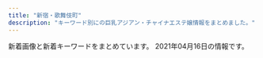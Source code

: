 ```yaml
---
title: "新宿・歌舞伎町"
description: "キーワード別にの巨乳アジアン・チャイナエステ嬢情報をまとめました。"
---
```


新着画像と新着キーワードをまとめています。
2021年04月16日の情報です。

<DmmAffiliateIns />
<KeywordTable
  shops={
    [
    {
        "keywords": {
            "C": 8
        },
        "url": "http://in-esthe.com/relair/",
        "station": "\u65b0\u5bbf\u897f\u53e3\u99c5D5\u51fa\u53e3",
        "img_links": [
            "http://in-esthe.com/relair/img/t-2.png",
            "http://in-esthe.com/relair/img/kanban4.jpg",
            "http://in-esthe.com/relair/img/newstback.png",
            "http://in-esthe.com/relair/img/fla.png",
            "http://in-esthe.com/relair/img/p-8.jpg",
            "http://in-esthe.com/relair/img/english-t2.png",
            "http://in-esthe.com/relair/img/s-1.jpg",
            "http://in-esthe.com/relair/img/english-t3.png",
            "http://in-esthe.com/relair/img/t-1.png",
            "http://in-esthe.com/relair/img/p-2.jpg",
            "http://in-esthe.com/relair/img/english-t6.png",
            "http://in-esthe.com/relair/img/english-t1.png",
            "http://in-esthe.com/relair/img/english-t4.png",
            "http://in-esthe.com/relair/img/english-t5.png",
            "http://in-esthe.com/relair/img/re.png",
            "http://in-esthe.com/relair/img/twitter.png",
            "http://in-esthe.com/relair/img/tel.png",
            "http://in-esthe.com/relair/img/head.png",
            "http://in-esthe.com/relair/img/fla2.png",
            "http://in-esthe.com/relair/img/fla1.png",
            "http://in-esthe.com/relair/img/p-7.jpg",
            "http://in-esthe.com/relair/img/p-1.jpg",
            "http://in-esthe.com/relair/img/t-3.png",
            "http://in-esthe.com/relair/img/p-9.jpg",
            "http://in-esthe.com/relair/img/p-0.jpg",
            "http://in-esthe.com/relair/img/p-3.jpg",
            "http://in-esthe.com/relair/img/p-1-1.jpg",
            "http://in-esthe.com/relair/img/p-3-1.jpg",
            "http://in-esthe.com/relair/img/card-english.png",
            "http://in-esthe.com/relair/img/botton.png"
        ],
        "name": "RELAIR \uff5e\u30ea\u30ec\u30a2\uff5e"
    },
    {
        "name": "\u7fbd\u8863\uff5e\u306f\u3054\u308d\u3082\uff5e",
        "keywords": {},
        "url": "https://www.hagoromo.tokyo/",
        "station": "JR\u65b0\u5bbf\u99c5\u6771\u53e3\u30fb\u6b4c\u821e\u4f0e\u753a",
        "img_links": [
            "https://static.wixstatic.com/media/1f1430_f16ba939f42f47d688a43ba736f9d100~mv2.jpg",
            "https://static.wixstatic.com/media/1f1430_27c850c6656448c68b705e2a69f8d3e0~mv2.png",
            "https://static.wixstatic.com/media/1f1430_d824a82ebc40424facf31978d80b293b~mv2.png",
            "https://static.wixstatic.com/media/1f1430_c572ee153c0c46e096e6301fe82e2f11~mv2.jpg",
            "https://static.wixstatic.com/media/1f1430_f4c9cbbcc36c44f1a8be8eb3138b0b46~mv2.jpg",
            "https://static.wixstatic.com/media/1f1430_704c1cfac22b4288a4aaa588c496ab40~mv2.jpg",
            "https://static.wixstatic.com/media/1f1430_184f66b9eb914c26b47be78d54152284~mv2.jpg",
            "https://static.wixstatic.com/media/1f1430_c48456140f404f1eb9a47dfd01d1d032~mv2.jpg",
            "https://static.wixstatic.com/media/1f1430_c12fa837f18643e8a167f283f823ecd9~mv2.jpg",
            "https://static.wixstatic.com/media/1f1430_e11d2a49cf1a4130a10a3e09053a46fc~mv2.png",
            "https://static.wixstatic.com/media/1f1430_04f93cdec45f4c4e8d0fa69dc26b3e38~mv2.jpg",
            "https://static.wixstatic.com/media/1f1430_d26df1a13af049c9a7afeac5e58c5323~mv2.jpg",
            "https://static.wixstatic.com/media/1f1430_e5113a1a86b8410db0438745823a2d2c~mv2.png",
            "https://static.wixstatic.com/media/1f1430_4b2c5243bdbe40858057386a16dce231~mv2.png",
            "https://static.wixstatic.com/media/1f1430_b6622178bf9c45a68912520b4b2de175~mv2.png",
            "https://static.wixstatic.com/media/1f1430_7ff5719c25b243d18c7fb6db890677f9~mv2.jpg",
            "https://static.wixstatic.com/media/1f1430_8e7ae52f03b14e31be6ff7b1038f2896~mv2.jpg",
            "https://static.wixstatic.com/media/1f1430_0ea86bd4429f44fa96f0a1277a1c2d6e~mv2.jpg",
            "https://static.wixstatic.com/media/1f1430_4ef445c14af547ffb085a4c73252e22c~mv2.jpg",
            "https://static.wixstatic.com/media/1f1430_2511e8409a39492bab1eeffd58a5eb1f~mv2.jpg",
            "https://static.wixstatic.com/media/1f1430_d0a7ae614e0b423886aa6d1beca9a87a~mv2.jpg",
            "https://static.wixstatic.com/media/1f1430_5b6db55133674387b978465361d1f5af~mv2.jpg",
            "https://static.wixstatic.com/media/1f1430_890ca68d29e04e7a8c96e4198a653ed3~mv2.jpg"
        ]
    },
    {
        "img_links": [
            "https://lailai.tyo.cm/photos/sites/58/2021/04/2021040805111369.jpg",
            "https://lailai.tyo.cm/photos/sites/58/2021/04/2021040805111044.jpg",
            "https://lailai.tyo.cm/images/sp_top.jpg",
            "https://lailai.tyo.cm/photos/sites/58/2021/04/2021040805110930.jpg",
            "https://lailai.tyo.cm/photos/sites/58/2021/04/2021040805111148.jpg"
        ],
        "name": "\u3089\u3044\u3089\u3044",
        "url": "https://lailai.tyo.cm/",
        "keywords": {
            "83": 8,
            "D": 8,
            "C": 20,
            "85": 8
        },
        "station": "JR\u65b0\u5bbf\u99c5\u5357\u53e3"
    },
    {
        "url": "http://clear-es.net/",
        "name": "CLEAR-\u30af\u30ea\u30a2-",
        "img_links": [
            "http://clear-es.net/images/index_27.jpg",
            "http://clear-es.net/images/index_11.jpg",
            "http://clear-es.net/images/index_06.jpg",
            "http://clear-es.net/uploads/f426bd85a8f6a9eac87e55b2d44c4bd5.jpg",
            "http://clear-es.net/uploads/22c8968348a9acc2dfc9ab0aecb09c27.jpg",
            "http://clear-es.net/yamituki-n/uploads/images/mmexport1576417470781.jpg",
            "http://clear-es.net/images/index_09.jpg",
            "http://clear-es.net/images/index_12.jpg",
            "http://clear-es.net/uploads/a62d7f24a5b9a4fd5aeef678eb24ef4b.jpg",
            "http://clear-es.net/images/index_02.jpg",
            "http://clear-es.net/yamituki-n/uploads/images/yui01.jpg",
            "http://clear-es.net/images/index_03.jpg",
            "http://clear-es.net/yamituki-n/uploads/images/rena01.jpg",
            "http://clear-es.net/images/index_04.jpg",
            "http://clear-es.net/images/index_17.jpg",
            "http://clear-es.net/yamituki-n/uploads/images/rena02.jpg",
            "http://clear-es.net/images/girls_11.jpg",
            "http://clear-es.net/uploads/10299154955d10c3b815a5638a35a934.jpg",
            "http://clear-es.net/images/index_19.jpg",
            "http://clear-es.net/images/service_11.jpg",
            "http://clear-es.net/yamituki-n/uploads/images/mika03s.jpg",
            "http://clear-es.net/my_work/images/pic1.png",
            "http://clear-es.net/images/index_14.jpg",
            "http://clear-es.net/images/index_26.jpg",
            "http://clear-es.net/images/index_15.jpg",
            "http://clear-es.net/images/index_18.jpg",
            "http://clear-es.net/images/index_25.jpg",
            "http://clear-es.net/uploads/c1f6d0346f5cb109ac62c21a58c7deff.jpg",
            "http://clear-es.net/images/girls_13.jpg",
            "http://clear-es.net/images/index_24.jpg",
            "http://clear-es.net/uploads/97eb17743f96fd7f0551aab0bedd5e6f.jpg",
            "http://clear-es.net/images/index_07.jpg",
            "http://clear-es.net/uploads/2aa97908694153fb149943f0b8445352.jpg",
            "http://clear-es.net/uploads/cec0ed392fe00d8e3ff867c0625809e6.jpg",
            "http://clear-es.net/images/index_28_01.jpg",
            "http://clear-es.net/images/index_13.jpg",
            "http://clear-es.net/uploads/e1133a4ba0f8c81f9d272f5793bda380.jpg",
            "http://clear-es.net/images/index_10.jpg",
            "http://clear-es.net/images/index_05.jpg",
            "http://clear-es.net/images/index_23.jpg",
            "http://clear-es.net/images/girls_03.jpg",
            "http://clear-es.net/images/index_08.jpg",
            "http://clear-es.net/yamituki-n/uploads/images/juri01s.jpg",
            "http://clear-es.net/images/index_21.jpg",
            "http://clear-es.net/images/index_28.jpg",
            "http://clear-es.net/uploads/7553669390f1cc93427a4f6ad33b4668.jpg",
            "http://clear-es.net/uploads/deba56537604611ac3b8da004b92d809.jpg",
            "http://clear-es.net/uploads/09bdd5637edec4bfa3d47a7e9874640b.jpg",
            "http://clear-es.net/images/koko_1.jpg",
            "http://clear-es.net/images/gallery_11.jpg",
            "http://clear-es.net/images/index_01.jpg",
            "http://clear-es.net/images/index_20.jpg"
        ],
        "keywords": {
            "86": 2,
            "90": 2,
            "F": 1,
            "E": 1,
            "89": 1,
            "88": 4,
            "87": 2,
            "C": 1,
            "D": 8
        },
        "station": "\u897f\u6b66\u65b0\u5bbf\u99c5\u5317\u53e3"
    },
    {
        "keywords": {},
        "name": "\u7652 \u3086\u3046",
        "url": "http://www.yu-yu.work/",
        "station": "\u897f\u6b66\u65b0\u5bbf\u99c5\u5317\u53e3",
        "img_links": [
            "http://www.yu-yu.work/staff/rin.jpg",
            "http://www.yu-yu.work/images/2.jpg",
            "http://www.yu-yu.work/img/misaki1.jpg",
            "http://www.yu-yu.work/img/rin1.jpg",
            "http://www.yu-yu.work/images/sys2.jpg",
            "http://www.yu-yu.work/images/info.jpg",
            "http://www.yu-yu.work/images/sys3.jpg",
            "http://www.yu-yu.work/img/haruka1.jpg",
            "http://www.yu-yu.work/staff/misaki.jpg",
            "http://www.yu-yu.work/images/5.jpg",
            "http://www.yu-yu.work/staff/naomi.jpg",
            "http://www.yu-yu.work/images/sys1.jpg",
            "http://www.yu-yu.work/images/int1.png",
            "http://www.yu-yu.work/images/3.jpg",
            "http://www.yu-yu.work/images/int2.png",
            "http://www.yu-yu.work/images/line.png",
            "http://www.yu-yu.work/images/mobile.jpg",
            "http://www.yu-yu.work/images/1.jpg",
            "http://www.yu-yu.work/staff/yuina.jpg",
            "http://www.yu-yu.work/images/b1.jpg",
            "http://www.yu-yu.work/staff/haruka.jpg",
            "http://www.yu-yu.work/images/sys4.jpg",
            "http://www.yu-yu.work/images/head.jpg",
            "http://www.yu-yu.work/images/ac1.jpg",
            "http://www.yu-yu.work/images/4.jpg",
            "http://www.yu-yu.work/images/staff_t.jpg",
            "http://www.yu-yu.work/img/naomi1.jpg",
            "http://www.yu-yu.work/images/news.jpg",
            "http://www.yu-yu.work/images/ac2.jpg",
            "http://www.yu-yu.work/images/interior_t.jpg",
            "http://www.yu-yu.work/img/yuina1.jpg",
            "http://www.yu-yu.work/images/b2.jpg"
        ]
    },
    {
        "img_links": [
            "http://sakura-relax.net/images/kan.jpg",
            "http://sakura-relax.net/images/tel.png",
            "http://sakura-relax.net/images/top-img01.png",
            "http://sakura-relax.net/images/qrc.png",
            "http://sakura-relax.net/images/cg04.jpg",
            "http://sakura-relax.net/images/top-img02.png",
            "http://sakura-relax.net/images/cg03.jpg",
            "http://sakura-relax.net/link/menlog.jpg",
            "http://sakura-relax.net/images/cg07.jpg",
            "http://sakura-relax.net/images/cg06.jpg"
        ],
        "station": "\u65b0\u5bbf\u4e09\u4e01\u76ee\u99c5E1\u51fa\u53e3",
        "keywords": {
            "E": 8,
            "87": 8,
            "C": 8,
            "86": 4,
            "85": 4
        },
        "name": "\u697d\u697d-\u30e9\u30af\u30e9\u30af-",
        "url": "http://sakura-relax.net/"
    },
    {
        "url": "http://aes-aroma.com/",
        "img_links": [
            "http://aes-aroma.com/staff/nana/01.jpg",
            "http://aes-aroma.com/img/ttl_pickup.png",
            "http://aes-aroma.com/img/ttl_mobile.png",
            "http://aes-aroma.com/pic/head.png",
            "http://aes-aroma.com/staff/yoko/01.jpg",
            "http://aes-aroma.com/img/ttl_staff.png",
            "http://aes-aroma.com/staff/koko/01.jpg",
            "http://aes-aroma.com/staff/mimi/01.jpg",
            "http://aes-aroma.com/staff/kaori/01.jpg",
            "http://aes-aroma.com/staff/yuri/01.jpg",
            "http://aes-aroma.com/img/ttl_rec.png",
            "http://aes-aroma.com/staff/miki/01.jpg",
            "http://aes-aroma.com/img/ttl_tnew.png",
            "http://aes-aroma.com/i/files/homeimg.jpg",
            "http://aes-aroma.com/staff/yoko/02.jpg",
            "http://aes-aroma.com/staff/ai/01.jpg"
        ],
        "station": "JR\u65b0\u5bbf\u99c5\u5357\u53e3",
        "keywords": {
            "C": 17
        },
        "name": "\u7652\u3057\u306e\u5bbf"
    },
    {
        "url": "http://yurali.oks.bz/",
        "keywords": {
            "85": 14,
            "86": 14,
            "D": 28,
            "E": 14,
            "87": 14
        },
        "name": "\u6c17\u697d",
        "station": "JR\u65b0\u5bbf\u99c5\u897f\u53e3",
        "img_links": [
            "http://yurali.oks.bz/images/s_new.png",
            "http://yurali.oks.bz/images/s3.jpg",
            "http://yurali.oks.bz/images/right.jpg",
            "http://yurali.oks.bz/photos/sites/48/2020/09/2020090809341126.jpg",
            "http://yurali.oks.bz/images/room4.jpg",
            "http://yurali.oks.bz/photos/sites/48/2020/09/2020090809341490.jpg",
            "http://yurali.oks.bz/photos/sites/48/2021/03/2021033110254887.jpg",
            "http://yurali.oks.bz/photos/sites/48/2020/09/2020090809340917.jpg",
            "http://yurali.oks.bz/images/room1.jpg",
            "http://yurali.oks.bz/images/acc2.jpg",
            "http://yurali.oks.bz/images/line.jpg",
            "http://yurali.oks.bz/photos/sites/48/2021/03/2021033110254811.jpg",
            "http://yurali.oks.bz/images/kanban.jpg",
            "http://yurali.oks.bz/images/s2.jpg",
            "http://yurali.oks.bz/images/room3.jpg",
            "http://yurali.oks.bz/images/acc1.jpg",
            "http://yurali.oks.bz/images/top.jpg",
            "http://yurali.oks.bz/images/room2.jpg",
            "http://yurali.oks.bz/photos/sites/48/2020/06/2020063002493351.jpg",
            "http://yurali.oks.bz/images/acc3.jpg",
            "http://yurali.oks.bz/images/s4.jpg",
            "http://yurali.oks.bz/images/mobile.jpg",
            "http://yurali.oks.bz/images/s1.jpg",
            "http://yurali.oks.bz/images/acc4.jpg",
            "http://yurali.oks.bz/images/content.jpg"
        ]
    },
    {
        "url": "http://crystal-est.net/",
        "station": "JR\u65b0\u5bbf\u99c5\u6771\u53e3",
        "keywords": {
            "C": 1
        },
        "img_links": [
            "http://crystal-est.net/uploads/crystal/2017/03/bnr_side_042.png",
            "http://crystal-est.net/uploads/crystal/2018/08/wechatimg51.jpeg",
            "http://crystal-est.net/uploads/crystal/2020/12/img_6830.jpg",
            "http://ruby-es.com/uploads/rubyes/2017/02/img_info_03.png",
            "http://crystal-est.net/uploads/crystal/2017/04/line2.png",
            "http://crystal-est.net/uploads/crystal/2017/03/r3.jpg",
            "http://crystal-est.net/uploads/crystal/2017/03/btn_top_02.png",
            "http://crystal-est.net/uploads/crystal/2017/03/bnr_side_032.png",
            "http://crystal-est.net/uploads/crystal/2017/03/subvisual_enquete1.png",
            "http://crystal-est.net/uploads/crystal/2018/07/wechatimg30.jpeg",
            "http://crystal-est.net/uploads/crystal/2017/03/subvisual_contact.png",
            "http://crystal-est.net/uploads/crystal/2017/03/subvisual_link.png",
            "http://crystal-est.net/uploads/crystal/2017/03/subvisual_qa.png",
            "http://crystal-est.net/uploads/crystal/2017/04/web.png",
            "http://crystal-est.net/uploads/crystal/2018/05/webwxgetmsgimg.jpeg",
            "http://crystal-est.net/uploads/crystal/2017/02/ameba.jpg",
            "http://ruby-es.com/uploads/rubyes/2017/02/img_info_06.png",
            "http://crystal-est.net/uploads/crystal/2018/07/wechatimg31.jpeg",
            "http://crystal-est.net/uploads/crystal/images/xing.png",
            "http://crystal-est.net/uploads/crystal/2017/02/wifi.jpg",
            "http://crystal-est.net/uploads/crystal/2020/12/img_6902.jpg",
            "http://ruby-es.com/uploads/rubyes/2017/02/img_info_02.png",
            "http://crystal-est.net/uploads/crystal/2017/03/r1.jpg",
            "http://crystal-est.net/uploads/crystal/2018/07/wechatimg26.jpeg",
            "http://crystal-est.net/uploads/crystal/2017/03/icon_flower.png",
            "http://ruby-es.com/uploads/rubyes/2017/02/img_info_01.png",
            "http://crystal-est.net/uploads/crystal/2017/03/subvisual_reserve.png",
            "http://crystal-est.net/uploads/crystal/2018/08/wechatimg49.jpeg",
            "http://ruby-es.com/uploads/rubyes/2017/02/img_info_05.png",
            "http://crystal-est.net/uploads/crystal/2017/03/btn_top_03.png",
            "http://crystal-est.net/uploads/crystal/2017/03/btn_top_01.png",
            "http://crystal-est.net/uploads/crystal/2017/03/r4.jpg",
            "http://crystal-est.net/uploads/crystal/2017/03/bnr_side_credit1.png",
            "http://crystal-est.net/uploads/crystal/2017/04/leftmovie.png",
            "http://crystal-est.net/uploads/crystal/2017/03/ruby6.png",
            "http://crystal-est.net/uploads/crystal/2017/03/subvisual_magazine1.png",
            "http://crystal-est.net/uploads/crystal/2017/03/subvisual_info.png",
            "http://crystal-est.net/uploads/crystal/2017/03/treatment2.png",
            "http://crystal-est.net/uploads/crystal/2018/07/wechatimg125.jpeg",
            "http://crystal-est.net/uploads/crystal/2017/04/bnr_side_01.png",
            "http://crystal-est.net/uploads/crystal/images/no-photo.jpg",
            "http://crystal-est.net/uploads/crystal/images/icon_flower.png",
            "http://crystal-est.net/uploads/crystal/2017/03/bnr_side_052.png",
            "http://crystal-est.net/uploads/crystal/2017/03/r2.jpg",
            "http://ruby-es.com/uploads/rubyes/2017/02/img_info_04.png",
            "http://crystal-est.net/uploads/crystal/2018/05/mayu1.jpeg",
            "http://crystal-est.net/uploads/crystal/2020/11/tel.jpg",
            "http://crystal-est.net/uploads/crystal/images/subvisual_staff.png",
            "http://crystal-est.net/uploads/crystal/images/p01.png"
        ],
        "name": "\u30af\u30ea\u30b9\u30bf\u30eb"
    },
    {
        "img_links": [],
        "name": "\u65b0\u5bbf\u6975\u4e0a\u30e1\u30f3\u30ba\u30a8\u30b9\u30c6",
        "station": "JR\u65b0\u5bbf\u99c5",
        "keywords": {},
        "url": "https://gokujo.iest.info/"
    },
    {
        "img_links": [
            "http://sweety-est.tokyo/images/r2.jpg",
            "http://sweety-est.tokyo/images/tit-sub5.jpg",
            "http://sweety-est.tokyo/images/a7.jpg",
            "http://sweety-est.tokyo/images/tit-sub6.jpg",
            "http://sweety-est.tokyo/images/m4.jpg",
            "http://sweety-est.tokyo/images/a3.jpg",
            "http://sweety-est.tokyo/images/m1.jpg",
            "http://sweety-est.tokyo/images/cg04.jpg",
            "http://sweety-est.tokyo/images/r5.jpg",
            "http://sweety-est.tokyo/images/a8.jpg",
            "http://sweety-est.tokyo/images/cg06.jpg",
            "http://sweety-est.tokyo/images/tit-sub2.jpg",
            "http://sweety-est.tokyo/images/sys.jpg",
            "http://sweety-est.tokyo/images/r6.jpg",
            "http://sweety-est.tokyo/images/m3.jpg",
            "http://sweety-est.tokyo/images/a2.jpg",
            "http://sweety-est.tokyo/images/tit-sub4.jpg",
            "http://sweety-est.tokyo/images/a5.jpg",
            "http://sweety-est.tokyo/images/r1.jpg",
            "http://sweety-est.tokyo/images/tit-sub1.jpg",
            "http://sweety-est.tokyo/images/qr.jpg",
            "http://sweety-est.tokyo/images/slider-img002.jpg",
            "http://sweety-est.tokyo/images/b-tel.png",
            "http://sweety-est.tokyo/images/cg07.jpg",
            "http://sweety-est.tokyo/link/menlog.jpg",
            "http://sweety-est.tokyo/images/cg011.jpg",
            "http://sweety-est.tokyo/images/kan1.jpg",
            "http://sweety-est.tokyo/images/cg01.jpg",
            "http://sweety-est.tokyo/images/cg05.jpg",
            "http://sweety-est.tokyo/images/a6.jpg",
            "http://sweety-est.tokyo/images/slider-img003.jpg",
            "http://sweety-est.tokyo/images/cg03.jpg",
            "http://sweety-est.tokyo/images/b-online.png",
            "http://sweety-est.tokyo/images/a1.jpg",
            "http://sweety-est.tokyo/images/a4.jpg",
            "http://sweety-est.tokyo/images/m2.jpg",
            "http://sweety-est.tokyo/images/kan.jpg",
            "http://sweety-est.tokyo/images/tit-sub3.jpg",
            "http://sweety-est.tokyo/images/r3.jpg",
            "http://sweety-est.tokyo/images/cg08.jpg",
            "http://sweety-est.tokyo/images/cg02.jpg",
            "http://sweety-est.tokyo/images/slider-img001.jpg",
            "http://sweety-est.tokyo/images/r4.jpg"
        ],
        "url": "http://sweety-est.tokyo/",
        "station": "JR\u65b0\u5bbf\u99c5\u897f\u53e3",
        "name": "sweet-\u30b9\u30a6\u30a3\u30fc\u30c8-",
        "keywords": {
            "86": 14,
            "D": 4,
            "87": 2,
            "E": 8
        }
    },
    {
        "name": "\u5915\u9727 \u3086\u3046\u304e\u308a",
        "keywords": {
            "F": 2
        },
        "url": "https://shinjuku-mensesthe.com/",
        "img_links": [
            "https://shinjuku-mensesthe.com/menu/blog.png",
            "https://shinjuku-mensesthe.com/staff/arisa-s1.jpg",
            "https://shinjuku-mensesthe.com/room/room-l1.jpg",
            "https://shinjuku-mensesthe.com/images/clear.png",
            "https://shinjuku-mensesthe.com/images/main-top.jpg",
            "https://shinjuku-mensesthe.com/room/room-l4.jpg",
            "https://shinjuku-mensesthe.com/staff/seira-l1.jpg",
            "https://shinjuku-mensesthe.com/staff/seira-s1.jpg",
            "https://shinjuku-mensesthe.com/icon/yelp.png",
            "https://shinjuku-mensesthe.com/menu/info.png",
            "https://shinjuku-mensesthe.com/images/top3.jpg",
            "https://shinjuku-mensesthe.com/images/top2.jpg",
            "https://shinjuku-mensesthe.com/images/qrcode.png",
            "https://shinjuku-mensesthe.com/staff/kana-l1.jpg",
            "https://shinjuku-mensesthe.com/staff/yuki-l1.jpg",
            "https://shinjuku-mensesthe.com/images/camp.png",
            "https://shinjuku-mensesthe.com/massage/2020/07/31/covit19.jpg",
            "https://shinjuku-mensesthe.com/staff/yuki-s1.jpg",
            "https://shinjuku-mensesthe.com/massage/2020/09/14/hana-s1.jpg",
            "https://shinjuku-mensesthe.com/massage/2020/07/31/ai-s2.jpg",
            "https://shinjuku-mensesthe.com/icon/facebook.png",
            "https://shinjuku-mensesthe.com/staff/kana-s1.jpg",
            "https://shinjuku-mensesthe.com/images/main-small.jpg",
            "https://shinjuku-mensesthe.com/room/room-l3.jpg",
            "https://shinjuku-mensesthe.com/staff/hana-l1.jpg",
            "https://shinjuku-mensesthe.com/images/flower.png",
            "https://shinjuku-mensesthe.com/images/footer-l.png",
            "https://shinjuku-mensesthe.com/room/room-l2.jpg",
            "https://shinjuku-mensesthe.com/menu/home.png",
            "https://shinjuku-mensesthe.com/images/main-sp.jpg",
            "https://shinjuku-mensesthe.com/images/top1.jpg",
            "https://shinjuku-mensesthe.com/2020/01/23/miki-s1.jpg",
            "https://shinjuku-mensesthe.com/staff/arisa-l1.jpg",
            "https://shinjuku-mensesthe.com/massage/2020/10/05/yuki-s1.jpg",
            "https://shinjuku-mensesthe.com/staff/shiori-s1.jpg",
            "https://shinjuku-mensesthe.com/massage/2020/10/21/risa-s1.jpg",
            "https://shinjuku-mensesthe.com/2020/01/23/sakura-s1.jpg",
            "https://shinjuku-mensesthe.com/button/staff.png",
            "https://shinjuku-mensesthe.com/icon/twitter.png",
            "https://shinjuku-mensesthe.com/2019/12/15/sayuri-s2.jpg",
            "https://shinjuku-mensesthe.com/massage/2021/03/27/blog.jpg",
            "https://shinjuku-mensesthe.com/button/home.png",
            "https://shinjuku-mensesthe.com/massage/2020/08/16/riri-s1.jpg",
            "https://shinjuku-mensesthe.com/button/blog.png",
            "https://shinjuku-mensesthe.com/images/header3.png",
            "https://shinjuku-mensesthe.com/link/mens-esthe.png",
            "https://shinjuku-mensesthe.com/icon/line.png",
            "https://shinjuku-mensesthe.com/images/footer-r.png",
            "https://shinjuku-mensesthe.com/menu/staff.png",
            "https://scdn.line-apps.com/n/line_add_friends/btn/ja.png",
            "https://shinjuku-mensesthe.com/staff/hana-s1.jpg"
        ],
        "station": "JR\u65b0\u5bbf\u99c5\u6771\u53e3"
    },
    {
        "img_links": [],
        "station": "JR\u65b0\u5bbf\u99c5\u6771\u53e3",
        "keywords": {},
        "url": "http://pure-resort.tyo.cm/",
        "name": "\u30d4\u30e5\u30a2\u30ea\u30be\u30fc\u30c8II"
    },
    {
        "img_links": [
            "http://relaxia.work/images/ico01.png",
            "http://relaxia.work/images/top.png",
            "http://relaxia.work/images/link_nav03.jpg",
            "http://relaxia.work/images/link_nav01.jpg",
            "http://relaxia.work/images/side_link.jpg",
            "http://relaxia.work/images/top_slider01.jpg",
            "http://relaxia.work/images/sp_top.jpg",
            "http://relaxia.work/images/info3.jpg",
            "http://relaxia.work/images/side_mobile.jpg",
            "http://relaxia.work/img/yuki1.jpg",
            "http://relaxia.work/images/info2.jpg",
            "http://relaxia.work/img/haru1.jpg",
            "http://relaxia.work/images/info1.jpg",
            "http://relaxia.work/img/sizuka1.jpg",
            "http://relaxia.work/images/side_tel.jpg",
            "http://relaxia.work/images/link_nav05.jpg",
            "http://relaxia.work/images/link_nav04.jpg",
            "http://relaxia.work/images/link_nav06.jpg",
            "http://relaxia.work/images/link_nav02.jpg",
            "http://relaxia.work/images/note.jpg"
        ],
        "url": "http://relaxia.work/",
        "keywords": {},
        "name": "\u30ea\u30e9\u30af\u30b7\u30a2\u30fc",
        "station": "JR\u65b0\u5bbf\u99c5\u6771\u53e3"
    },
    {
        "name": "\u30b8\u30e5\u30ea\u30a2\u30f3",
        "station": "JR\u65b0\u5bbf\u99c5\u6771\u5357\u53e3",
        "img_links": [
            "https://mens-esthe.xyz/staff/kana-s2.jpg",
            "https://mens-esthe.xyz/images/esthe3.jpg",
            "https://mens-esthe.xyz/room/room-l2.jpg",
            "https://inage-mensesthe.com/icon/twitter.png",
            "https://mens-esthe.xyz/footer/footer-tel.png",
            "https://mens-esthe.xyz/images/esthe4.jpg",
            "https://inage-mensesthe.com/icon/facebook.png",
            "https://mens-esthe.xyz/room/room-l8.jpg",
            "https://inage-mensesthe.com/icon/yelp.png",
            "https://mens-esthe.xyz/images/qrcode.png",
            "https://mens-esthe.xyz/room/room-l1.jpg",
            "https://mens-esthe.xyz/images/clear.png",
            "https://mens-esthe.xyz/footer/footer-line.png",
            "https://mens-esthe.xyz/staff/yuuka-s2.jpg",
            "https://mens-esthe.xyz/room/room-l5.jpg",
            "https://mens-esthe.xyz/room/room-l6.jpg",
            "https://mens-esthe.xyz/images/esthe1.jpg",
            "https://mens-esthe.xyz/staff/yuuka-l1.jpg",
            "https://mens-esthe.xyz/icon/yelp.png",
            "https://mens-esthe.xyz/staff/eri-l1.jpg",
            "https://inage-mensesthe.com/link/relaku_salon.jpg",
            "https://mens-esthe.xyz/images/main-sp.jpg",
            "https://mens-esthe.xyz/images/main1.jpg",
            "https://mens-esthe.xyz/icon/line.png",
            "https://mens-esthe.xyz/room/room-l4.jpg",
            "https://mens-esthe.xyz/icon/facebook.png",
            "https://mens-esthe.xyz/staff/yuuka-s1.jpg",
            "https://mens-esthe.xyz/room/room-l3.jpg",
            "https://mens-esthe.xyz/staff/kana-l2.jpg",
            "https://mens-esthe.xyz/icon/twitter.png",
            "https://mens-esthe.xyz/images/header3.png",
            "https://mens-esthe.xyz/staff/kana-l1.jpg",
            "https://mens-esthe.xyz/staff/kana-s1.jpg",
            "https://mens-esthe.xyz/staff/moe-s1.jpg",
            "https://mens-esthe.xyz/staff/eri-s2.jpg",
            "https://mens-esthe.xyz/staff/yuuka-l2.jpg",
            "https://mens-esthe.xyz/staff/eri-s1.jpg",
            "https://mens-esthe.xyz/staff/moe-l1.jpg",
            "https://mens-esthe.xyz/footer/footer-staff.png",
            "https://inage-mensesthe.com/icon/line.png",
            "https://mens-esthe.xyz/staff/eri-l2.jpg",
            "https://mens-esthe.xyz/images/esthe2.jpg",
            "https://mens-esthe.xyz/room/room-l7.jpg"
        ],
        "keywords": {
            "95": 5,
            "F": 5,
            "86": 10,
            "84": 5,
            "D": 10
        },
        "url": "https://mens-esthe.xyz/"
    },
    {
        "keywords": {},
        "img_links": [
            "http://fairy-girl.work/staff/yuki.jpg",
            "http://fairy-girl.work/images/staff_t.jpg",
            "http://fairy-girl.work/images/2.jpg",
            "http://fairy-girl.work/img/kiki1.jpg",
            "http://fairy-girl.work/staff/yuyu.jpg",
            "http://fairy-girl.work/images/int1.jpg",
            "http://fairy-girl.work/images/11.jpg",
            "http://fairy-girl.work/images/6.jpg",
            "http://fairy-girl.work/img/eri2.jpg",
            "http://fairy-girl.work/images/interior_t.jpg",
            "http://fairy-girl.work/images/1.jpg",
            "http://fairy-girl.work/images/bana0404_4.png",
            "http://fairy-girl.work/img/mari1.jpg",
            "http://fairy-girl.work/img/kana1.jpg",
            "http://fairy-girl.work/images/12.jpg",
            "http://fairy-girl.work/img/rika1.jpg",
            "http://fairy-girl.work/staff/misa.jpg",
            "http://fairy-girl.work/images/mobile.jpg",
            "http://fairy-girl.work/img/eri1.jpg",
            "http://fairy-girl.work/img/rina1.jpg",
            "http://fairy-girl.work/img/yuyu1.jpg",
            "http://fairy-girl.work/images/9.jpg",
            "http://fairy-girl.work/staff/rara.jpg",
            "http://fairy-girl.work/staff/kiki.jpg",
            "http://fairy-girl.work/images/sys1.jpg",
            "http://fairy-girl.work/img/kiki2.jpg",
            "http://fairy-girl.work/images/8.jpg",
            "http://fairy-girl.work/images/ac2.jpg",
            "http://fairy-girl.work/images/10.jpg",
            "http://fairy-girl.work/images/3.jpg",
            "http://fairy-girl.work/staff/rina.jpg",
            "http://fairy-girl.work/img/rara1.jpg",
            "http://fairy-girl.work/images/sys2.jpg",
            "http://fairy-girl.work/images/tr.jpg",
            "http://fairy-girl.work/staff/kana.jpg",
            "http://fairy-girl.work/staff/eri.jpg",
            "http://fairy-girl.work/staff/rika.jpg",
            "http://fairy-girl.work/img/misa1.jpg",
            "http://fairy-girl.work/staff/mari.jpg",
            "http://fairy-girl.work/images/ac1.jpg",
            "http://fairy-girl.work/images/line.png",
            "http://fairy-girl.work/images/news.jpg",
            "http://fairy-girl.work/staff/hitomi.jpg",
            "http://fairy-girl.work/img/yuki1.jpg",
            "http://fairy-girl.work/images/5.jpg",
            "http://fairy-girl.work/images/int2.jpg",
            "http://fairy-girl.work/images/7.jpg",
            "http://fairy-girl.work/img/hitomi1.jpg"
        ],
        "station": "JR\u65b0\u5bbf\u99c5\u897f\u53e3",
        "url": "http://fairy-girl.work/",
        "name": "Fairy Girl"
    },
    {
        "name": "\u5fa1\u82d1 -\u304e\u3087\u3048\u3093-",
        "img_links": [
            "http://www.night.ne.jp/nightnet/img/10.jpg",
            "http://www.night.ne.jp/nightnet/img/16.jpg",
            "http://www.night.ne.jp/tokyo/gyoen/img/skill_2.jpg",
            "http://www.night.ne.jp/nightnet/img/4.jpg",
            "http://www.night.ne.jp/nightnet/img/8.jpg",
            "http://www.night.ne.jp/_format/W/img/whats_skill.jpg",
            "http://www.night.ne.jp/tokyo/gyoen/img/view_4.jpg",
            "http://www.night.ne.jp/nightnet/img/15.jpg",
            "http://www.night.ne.jp/tokyo/gyoen/img/index_top.jpg",
            "http://www.night.ne.jp/nightnet/img/6.jpg",
            "http://www.night.ne.jp/nightnet/img/9.jpg",
            "http://www.night.ne.jp/_format/W/img/whats_news.jpg",
            "http://www.night.ne.jp/tokyo/gyoen/img/index_view.jpg",
            "http://www.night.ne.jp/nightnet/img/14.jpg",
            "http://www.night.ne.jp/tokyo/gyoen/img/skill_3.jpg",
            "http://www.night.ne.jp/nightnet/img/12a.jpg",
            "http://www.night.ne.jp/nightnet/img/2.jpg",
            "http://www.night.ne.jp/nightnet/img/5.jpg",
            "http://www.night.ne.jp/tokyo/gyoen/img/index.jpg",
            "http://www.night.ne.jp/nightnet/img/13.jpg",
            "http://www.night.ne.jp/_format/W/img/index_enter_1.jpg",
            "http://www.night.ne.jp/tokyo/gyoen/img/index_skill.jpg",
            "http://www.night.ne.jp/nightnet/img/1.jpg",
            "http://www.night.ne.jp/tokyo/gyoen/img/view_3.jpg",
            "http://www.night.ne.jp/nightnet/img/11.jpg",
            "http://www.night.ne.jp/nightnet/img/7.jpg",
            "http://www.night.ne.jp/tokyo/gyoen/img/skill_1.jpg",
            "http://www.night.ne.jp/tokyo/gyoen/img/view_1.jpg",
            "http://www.night.ne.jp/tokyo/gyoen/img/qr_code.jpg",
            "http://www.night.ne.jp/nightnet/img/17.jpg",
            "http://www.night.ne.jp/nightnet/img/3.jpg",
            "http://www.night.ne.jp/_format/W/img/whats_view.jpg",
            "http://www.night.ne.jp/tokyo/gyoen/img/view_2.jpg"
        ],
        "keywords": {},
        "url": "http://www.night.ne.jp/tokyo/gyoen/",
        "station": "\u65b0\u5bbf\u5fa1\u82d1\u524d\u99c53\u756a\u51fa\u53e3"
    },
    {
        "url": "http://hi-msg.com/koyuki/",
        "station": "JR\u65b0\u5bbf\u99c5\u6771\u53e3",
        "name": "KOYUKI",
        "keywords": {
            "C": 8
        },
        "img_links": [
            "http://hi-msg.com/koyuki/img/p-7-1.jpg",
            "http://hi-msg.com/koyuki/img/p-8.jpg",
            "http://hi-msg.com/koyuki/img/p-3.jpg",
            "http://hi-msg.com/koyuki/img/english-t4.png",
            "http://hi-msg.com/koyuki/img/p-6.jpg",
            "http://hi-msg.com/koyuki/img/english-t2.png",
            "http://hi-msg.com/koyuki/img/kanban4s.jpg",
            "http://hi-msg.com/koyuki/img/english-t6.png",
            "http://hi-msg.com/koyuki/img/head.png",
            "http://hi-msg.com/koyuki/img/p-10.jpg",
            "http://hi-msg.com/koyuki/img/t-2.png",
            "http://hi-msg.com/koyuki/img/kanban4.jpg",
            "http://hi-msg.com/koyuki/img/p-0.jpg",
            "http://hi-msg.com/koyuki/img/p-5.jpg",
            "http://hi-msg.com/koyuki/img/p-1.jpg",
            "http://hi-msg.com/koyuki/img/t-3.png",
            "http://hi-msg.com/koyuki/img/tit.png",
            "http://hi-msg.com/koyuki/img/tel.png",
            "http://hi-msg.com/koyuki/img/english-t1.png",
            "http://hi-msg.com/koyuki/img/t-1.png",
            "http://hi-msg.com/koyuki/img/card-english.png",
            "http://hi-msg.com/koyuki/img/english-t3.png",
            "http://hi-msg.com/koyuki/img/p-8-1.jpg",
            "http://hi-msg.com/koyuki/img/card.png",
            "http://hi-msg.com/koyuki/img/p-4.jpg",
            "http://hi-msg.com/koyuki/img/p-11.jpg",
            "http://hi-msg.com/koyuki/img/english-t5.png",
            "http://hi-msg.com/koyuki/img/p-7.jpg",
            "http://hi-msg.com/koyuki/img/p-9.jpg",
            "http://hi-msg.com/koyuki/img/p-4-1.jpg",
            "http://hi-msg.com/koyuki/img/newstback.png",
            "http://hi-msg.com/koyuki/img/p-6-1.jpg",
            "http://hi-msg.com/koyuki/img/p-2.jpg",
            "http://hi-msg.com/koyuki/img/botton.png",
            "http://hi-msg.com/koyuki/img/p-3-1.jpg",
            "http://hi-msg.com/koyuki/img/p-2-1.jpg",
            "http://hi-msg.com/koyuki/img/re.png"
        ]
    },
    {
        "img_links": [
            "http://aroma-massage.red/images/sysl.jpg",
            "http://aroma-massage.red/images/sta2.jpg",
            "http://aroma-massage.red/images/fbt.jpg",
            "http://aroma-massage.red/images/sta1.jpg",
            "http://aroma-massage.red/images/cg1.jpg",
            "http://aroma-massage.red/images/nft.jpg",
            "http://aroma-massage.red/images/stal.jpg",
            "http://aroma-massage.red/images/cg4.jpg",
            "http://aroma-massage.red/images/cg2.jpg",
            "http://aroma-massage.red/images/option.jpg",
            "http://aroma-massage.red/images/card.jpg",
            "http://aroma-massage.red/images/cg5.jpg",
            "http://aroma-massage.red/images/kan.jpg",
            "http://aroma-massage.red/images/sta3.jpg",
            "http://aroma-massage.red/images/tm.png",
            "http://aroma-massage.red/images/acb.jpg",
            "http://aroma-massage.red/images/creditcard.jpg",
            "http://aroma-massage.red/images/toph.png",
            "http://aroma-massage.red/images/cg6.jpg",
            "http://aroma-massage.red/images/sta6.jpg",
            "http://aroma-massage.red/images/cg3.jpg",
            "http://aroma-massage.red/images/sta4.jpg",
            "http://aroma-massage.red/images/qr.jpg",
            "http://aroma-massage.red/images/fbb.jpg",
            "http://aroma-massage.red/images/int.jpg",
            "http://aroma-massage.red/images/sta5.jpg"
        ],
        "name": "\u30c6\u30bb\u30e9-Tethera-",
        "station": "JR\u65b0\u5bbf\u99c5\u6771\u53e3",
        "url": "http://aroma-massage.red/",
        "keywords": {
            "E": 10,
            "D": 20
        }
    }
]
}
/>
<DmmAffiliateScript />
